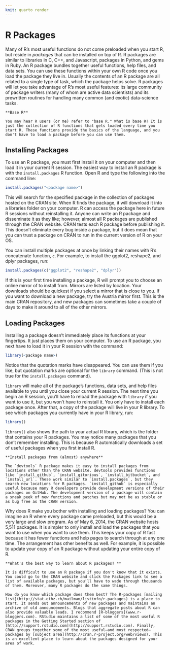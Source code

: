 ```yaml
---
knit: quarto render
---
```


# R Packages {#sec:appendix-packages}

Many of R's most useful functions do not come preloaded when you start R, but reside in _packages_ that can be installed on top of R. R packages are similar to libraries in C, C++, and Javascript, packages in Python, and gems in Ruby. An R package bundles together useful functions, help files, and data sets. You can use these functions within your own R code once you load the package they live in. Usually the contents of an R package are all related to a single type of task, which the package helps solve. R packages will let you take advantage of R's most useful features: its large community of package writers (many of whom are active data scientists) and its prewritten routines for handling many common (and exotic) data-science tasks.

```block2
**Base R**
  
You may hear R users (or me) refer to "base R." What is base R? It is just the collection of R functions that gets loaded every time you start R. These functions provide the basics of the language, and you don't have to load a package before you can use them.
```

## Installing Packages

To use an R package, you must first install it on your computer and then load it in your current R session. The easiest way to install an R package is with the `install.packages` R function. Open R and type the following into the command line:  

```r
install.packages("<package name>")
```

This will search for the specified package in the collection of packages hosted on the CRAN site. When R finds the package, it will download it into a libraries folder on your computer. R can access the package here in future R sessions without reinstalling it. Anyone can write an R package and disseminate it as they like; however, almost all R packages are published through the CRAN website. CRAN tests each R package before publishing it. This doesn't eliminate every bug inside a package, but it does mean that you can trust a package on CRAN to run in the current version of R on your OS.

You can install multiple packages at once by linking their names with R's concatenate function, `c`. For example, to install the ggplot2, reshape2, and dplyr packages, run:

```r
install.packages(c("ggplot2", "reshape2", "dplyr"))
```

If this is your first time installing a package, R will prompt you to choose an online mirror of to install from. Mirrors are listed by location. Your downloads should be quickest if you select a mirror that is close to you. If you want to download a new package, try the Austria mirror first. This is the main CRAN repository, and new packages can sometimes take a couple of days to make it around to all of the other mirrors. 

## Loading Packages

Installing a package doesn't immediately place its functions at your fingertips. It just places them on your computer. To use an R package, you next have to load it in your R session with the command:

```r
library(<package name>)
```

Notice that the quotation marks have disappeared. You can use them if you like, but quotation marks are optional for the `library` command. (This is not true for the `install.packages` command).

`library` will make all of the package's functions, data sets, and help files available to you until you close your current R session. The next time you begin an R session, you'll have to reload the package with `library` if you want to use it, but you won't have to reinstall it. You only have to install each package once. After that, a copy of the package will live in your R library. To see which packages you currently have in your R library, run:

```r
library()
```

`library()` also shows the path to your actual R library, which is the folder that contains your R packages. You may notice many packages that you don't remember installing. This is because R automatically downloads a set of useful packages when you first install R.

```block2
**Install packages from (almost) anywhere**
  
The `devtools` R package makes it easy to install packages from locations other than the CRAN website. devtools provides functions like `install_github`, `install_gitorious`, `install_bitbucket`, and `install_url`. These work similar to `install.packages`, but they search new locations for R packages. `install_github` is especially useful because many R developers provide development versions of their packages on GitHub. The development version of a package will contain a sneak peek of new functions and patches but may not be as stable or as bug free as the CRAN version.
```

Why does R make you bother with installing and loading packages? You can imagine an R where every package came preloaded, but this would be a very large and slow program. As of May 6, 2014, the CRAN website hosts 5,511 packages. It is simpler to only install and load the packages that you want to use when you want to use them. This keeps your copy of R fast because it has fewer functions and help pages to search through at any one time. The arrangement has other benefits as well. For example, it is possible to update your copy of an R package without updating your entire copy of R.


```block2
**What's the best way to learn about R packages? **

It is difficult to use an R package if you don't know that it exists. You could go to the CRAN website and click the Packages link to see a list of available packages, but you'll have to wade through thousands of them. Moreover, many R packages do the same things. 

How do you know which package does them best? The R-packages [mailing list](http://stat.ethz.ch/mailman/listinfo/r-packages) is a place to start. It sends out announcements of new packages and maintains an archive of old announcements. Blogs that aggregate posts about R can also provide valuable leads. I recommend [R-bloggers](www.r-bloggers.com). RStudio maintains a list of some of the most useful R packages in the Getting Started section of [http://support.rstudio.com](http://support.rstudio.com). Finally, CRAN groups together some of the most useful—and most respected—packages by [subject area](http://cran.r-project.org/web/views). This is an excellent place to learn about the packages designed for your area of work.
```
